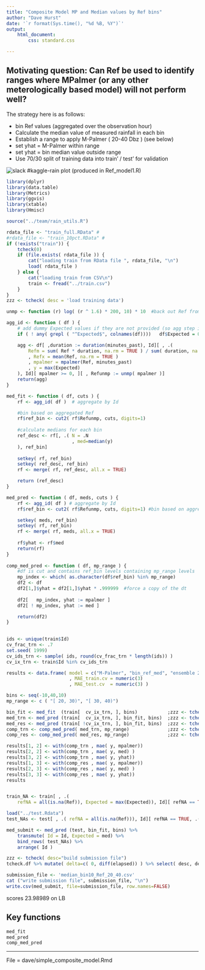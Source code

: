 ```yaml
---
title: "Composite Model MP and Median values by Ref bins"
author: "Dave Hurst"
date: '`r format(Sys.time(), "%d %B, %Y")`'
output: 
    html_document:
        css: standard.css

---
```


## Motivating question: Can Ref be used to identify ranges where MPalmer (or any other meterologically based model) will not perform well?

The strategy here is as follows:

* bin Ref values (aggregated over the observation hour)
* Calculate the median value of measured rainfall in each bin
* Establish a range to apply M-Palmer ( 20-40 Dbz ) (see below)
* set yhat = M-Palmer within range
* set yhat = bin median value outside range
* Use 70/30 split of training data into train' / test' for validation

![slack #kaggle-rain plot](simple_composite_model_fig1.PNG)
(produced in Ref_model1.R)

```r

library(dplyr)
library(data.table)
library(Metrics)
library(ggvis)
library(xtable)
library(Hmisc)

source("../team/rain_utils.R")

rdata_file <- "train_full.RData" # 
#rdata_file <- "train_10pct.RData" # 
if (!exists("train")) {
    tcheck(0)
    if (file.exists( rdata_file )) {
        cat("loading train from RData file ", rdata_file, "\n")
        load( rdata_file )
    } else {
        cat("loading train from CSV\n")
        train <- fread("../train.csv")
    }
}
zzz <- tcheck( desc = 'load training data')

unmp <- function (r) log( (r ^ 1.6) * 200, 10) * 10  #back out Ref from M-P prediction

agg_id <- function ( df ) {
    # add dummy Expected values if they are not provided (so agg step is generalized)
    if ( ! any( grepl ( "^Expected$", colnames(df))))   df$Expected = 0 

    agg <- df[ ,duration := duration(minutes_past), Id][ , .(
        Refm = sum( Ref * duration, na.rm = TRUE ) / sum( duration, na.rm = TRUE )
        , Refx = mean(Ref, na.rm = TRUE )
        , mpalmer = mpalmer(Ref, minutes_past)
        , y = max(Expected)
    ), Id][ mpalmer >= 0, ][ , Refunmp := unmp( mpalmer )]
    return(agg)
}

med_fit <- function ( df, cuts ) {
    rf <- agg_id( df )  # aggregate by Id

    #bin based on aggregated Ref
    rf$ref_bin <- cut2( rf$Refunmp, cuts, digits=1)
    
    #calculate medians for each bin
    ref_desc <- rf[, .( N = .N
                        , med=median(y)
    ), ref_bin]
    
    setkey( rf, ref_bin)
    setkey( ref_desc, ref_bin)
    rf <- merge( rf, ref_desc, all.x = TRUE)

    return (ref_desc)
}

med_pred <- function ( df, meds, cuts ) {
    rf <- agg_id( df ) # aggregate by Id
    rf$ref_bin <- cut2( rf$Refunmp, cuts, digits=1) #bin based on aggregated Ref

    setkey( meds, ref_bin)
    setkey( rf, ref_bin)
    rf <- merge( rf, meds, all.x = TRUE)
    
    rf$yhat <- rf$med
    return(rf)
}
    
comp_med_pred <- function ( df, mp_range ) {
    #df is cut and contains ref_bin levels containing mp_range levels
    mp_index <- which( as.character(df$ref_bin) %in% mp_range)
    df2 <- df
    df2[1,]$yhat = df2[1,]$yhat * .999999  #force a copy of the dt
    
    df2[   mp_index, yhat := mpalmer ]
    df2[ ! mp_index, yhat := med ]

    return(df2)
}
    
```

```r

ids <- unique(train$Id)
cv_frac_trn <- .7
set.seed( 1999)
cv_ids_trn <- sample( ids, round(cv_frac_trn * length(ids)) )
cv_ix_trn <- train$Id %in% cv_ids_trn

results <- data.frame( model = c("M-Palmer", "bin_ref_med", "ensemble 20<Ref<40")
                       , MAE_train.cv = numeric(3)
                       , MAE_test.cv  = numeric(3) )

```
```r
bins <- seq(-10,40,10)
mp_range <- c ( "[ 20, 30)", "[ 30, 40)")

bin_fit <- med_fit  (train[  cv_ix_trn, ], bins)           ;zzz <- tcheck( desc="fit binned medians")
med_trn <- med_pred (train[  cv_ix_trn, ], bin_fit, bins)  ;zzz <- tcheck( desc="predict binned-cv_train")
med_res <- med_pred (train[ !cv_ix_trn, ], bin_fit, bins)  ;zzz <- tcheck( desc="predict binned-cv_test")
comp_trn <- comp_med_pred( med_trn, mp_range)              ;zzz <- tcheck( desc="ensemble cv_train")
comp_res <- comp_med_pred( med_res, mp_range)              ;zzz <- tcheck( desc="ensemble cv_test")

```
```r
results[1, 2] <- with(comp_trn , mae( y, mpalmer))
results[2, 2] <- with(comp_trn , mae( y, med) )
results[3, 2] <- with(comp_trn , mae( y, yhat))
results[1, 3] <- with(comp_res , mae( y, mpalmer))
results[2, 3] <- with(comp_res , mae( y, med) )
results[3, 3] <- with(comp_res , mae( y, yhat))
results


train_NA <- train[ , .( 
    refNA = all(is.na(Ref)), Expected = max(Expected)), Id][ refNA == TRUE, median(Expected)]

load("../test.Rdata")
test_NAs <- test[ , .( refNA = all(is.na(Ref))), Id][ refNA == TRUE, .(Id = Id, Expected = train_NA)]

med_submit <- med_pred (test, bin_fit, bins) %>%
    transmute( Id = Id, Expected = med) %>%
    bind_rows( test_NAs) %>%
    arrange( Id )

zzz <- tcheck( desc="build submission file")
tcheck.df %>% mutate( delta=c( 0, diff(elapsed)) ) %>% select( desc, delta)

submission_file <- 'median_bin10_Ref_20_40.csv'
cat ("write submission file", submission_file, "\n")
write.csv(med_submit, file=submission_file, row.names=FALSE)

```

scores 23.98989 on LB

## Key functions

```r
med_fit
med_pred
comp_med_pred

```

--------

File = dave/simple_composite_model.Rmd


    

